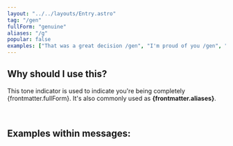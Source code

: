 ```yaml
---
layout: "../../layouts/Entry.astro"
tag: "/gen"
fullForm: "genuine"
aliases: "/g"
popular: false
examples: ["That was a great decision /gen", "I'm proud of you /gen", "Are you sure about that? /gen"]
---
```



## Why should I use this?

This tone indicator is used to indicate you're being completely {frontmatter.fullForm}. It's also commonly used as **{frontmatter.aliases}**.

<br />

## Examples within messages:


<Examples examples={frontmatter.examples} />
